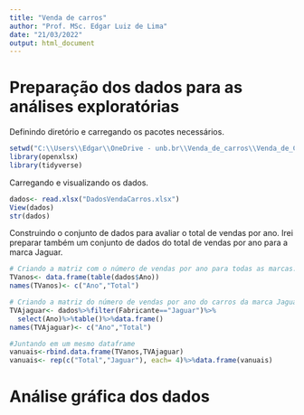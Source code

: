 ```yaml
---
title: "Venda de carros"
author: "Prof. MSc. Edgar Luiz de Lima"
date: "21/03/2022"
output: html_document
---
```


# Preparação dos dados para as análises exploratórias

Definindo diretório e carregando os pacotes necessários.
```r
setwd("C:\\Users\\Edgar\\OneDrive - unb.br\\Venda_de_carros\\Venda_de_Carros")
library(openxlsx)
library(tidyverse)
```


Carregando e visualizando os dados.
```r
dados<- read.xlsx("DadosVendaCarros.xlsx")
View(dados)
str(dados)
```


Construindo o conjunto de dados para avaliar o total de vendas por ano. Irei preparar também um conjunto de dados do total de vendas por ano para a marca Jaguar.
```r
# Criando a matriz com o número de vendas por ano para todas as marcas.
TVanos<- data.frame(table(dados$Ano))
names(TVanos)<- c("Ano","Total")

# Criando a matriz do número de vendas por ano do carros da marca Jaguar.
TVAjaguar<- dados%>%filter(Fabricante=="Jaguar")%>%
  select(Ano)%>%table()%>%data.frame()
names(TVAjaguar)<- c("Ano","Total")

#Juntando em um mesmo dataframe
vanuais<-rbind.data.frame(TVanos,TVAjaguar)
vanuais<- rep(c("Total","Jaguar"), each= 4)%>%data.frame(vanuais)

```

# Análise gráfica dos dados



